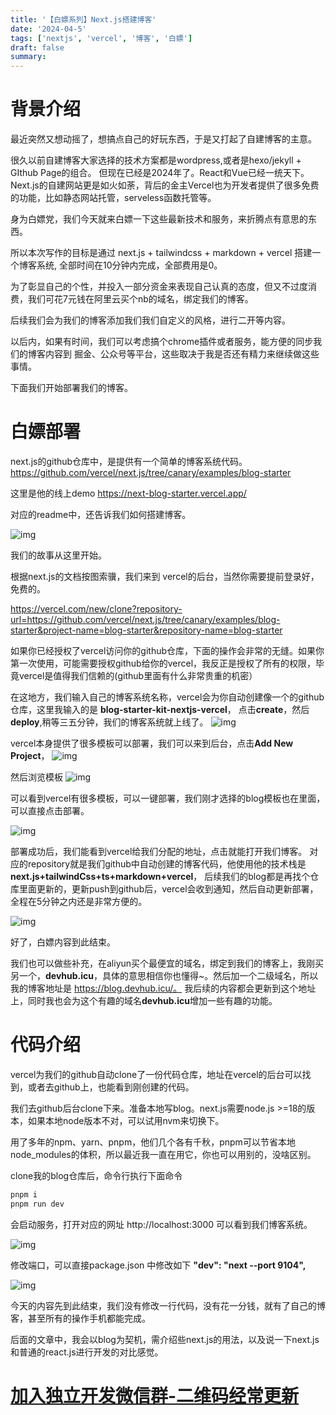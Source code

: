 ```yaml
---
title: '【白嫖系列】Next.js搭建博客'
date: '2024-04-5'
tags: ['nextjs', 'vercel', '博客', '白嫖']
draft: false
summary:
---
```



# 背景介绍
最近突然又想动摇了，想搞点自己的好玩东西，于是又打起了自建博客的主意。

很久以前自建博客大家选择的技术方案都是wordpress,或者是hexo/jekyll + GIthub Page的组合。
但现在已经是2024年了。React和Vue已经一统天下。Next.js的自建网站更是如火如荼，背后的金主Vercel也为开发者提供了很多免费的功能，比如静态网站托管，serveless函数托管等。

身为白嫖党，我们今天就来白嫖一下这些最新技术和服务，来折腾点有意思的东西。

所以本次写作的目标是通过 next.js + tailwindcss + markdown + vercel 搭建一个博客系统, 全部时间在10分钟内完成，全部费用是0。

为了彰显自己的个性，并投入一部分资金来表现自己认真的态度，但又不过度消费，我们可花7元钱在阿里云买个nb的域名，绑定我们的博客。

后续我们会为我们的博客添加我们我们自定义的风格，进行二开等内容。

以后内，如果有时间，我们可以考虑搞个chrome插件或者服务，能方便的同步我们的博客内容到 掘金、公众号等平台，这些取决于我是否还有精力来继续做这些事情。

下面我们开始部署我们的博客。

# 白嫖部署

next.js的github仓库中，是提供有一个简单的博客系统代码。
https://github.com/vercel/next.js/tree/canary/examples/blog-starter

这里是他的线上demo https://next-blog-starter.vercel.app/

对应的readme中，还告诉我们如何搭建博客。

![img](/static/images/blog/2024-4/nextjs_blog/1.png)

我们的故事从这里开始。

根据next.js的文档按图索骥，我们来到 vercel的后台，当然你需要提前登录好，免费的。

https://vercel.com/new/clone?repository-url=https://github.com/vercel/next.js/tree/canary/examples/blog-starter&project-name=blog-starter&repository-name=blog-starter

如果你已经授权了vercel访问你的github仓库，下面的操作会非常的无缝。如果你第一次使用，可能需要授权github给你的vercel，我反正是授权了所有的权限，毕竟vercel是值得我们信赖的(github里面有什么非常贵重的机密）

在这地方，我们输入自己的博客系统名称，vercel会为你自动创建像一个的github仓库，这里我输入的是 **blog-starter-kit-nextjs-vercel**， 点击**create**，然后**deploy**,稍等三五分钟，我们的博客系统就上线了。
![img](/static/images/blog/2024-4/nextjs_blog/2.png)

vercel本身提供了很多模板可以部署，我们可以来到后台，点击**Add New Project**， 
![img](/static/images/blog/2024-4/nextjs_blog/3.png)

然后浏览模板
![img](/static/images/blog/2024-4/nextjs_blog/4.png)

可以看到vercel有很多模板，可以一键部署，我们刚才选择的blog模板也在里面，可以直接点击部署。

![img](/static/images/blog/2024-4/nextjs_blog/5.png)

部署成功后，我们能看到vercel给我们分配的地址，点击就能打开我们博客。
对应的repository就是我们github中自动创建的博客代码，他使用他的技术栈是 **next.js+tailwindCss+ts+markdown+vercel**， 后续我们的blog都是再找个仓库里面更新的，更新push到github后，vercel会收到通知，然后自动更新部署，全程在5分钟之内还是非常方便的。


![img](/static/images/blog/2024-4/nextjs_blog/6.png)

好了，白嫖内容到此结束。

我们也可以做些补充，在aliyun买个最便宜的域名，绑定到我们的博客上，我刚买另一个，**devhub.icu**，具体的意思相信你也懂得~。然后加一个二级域名，所以我的博客地址是  https://blog.devhub.icu/。 我后续的内容都会更新到这个地址上，同时我也会为这个有趣的域名**devhub.icu**增加一些有趣的功能。

# 代码介绍

vercel为我们的github自动clone了一份代码仓库，地址在vercel的后台可以找到，或者去github上，也能看到刚创建的代码。

我们去github后台clone下来。准备本地写blog。next.js需要node.js >=18的版本，如果本地node版本不对，可以试用nvm来切换下。

用了多年的npm、yarn、pnpm，他们几个各有千秋，pnpm可以节省本地node_modules的体积，所以最近我一直在用它，你也可以用别的，没啥区别。

clone我的blog仓库后，命令行执行下面命令

```bash
pnpm i 
pnpm run dev
```
会启动服务，打开对应的网址  http://localhost:3000 可以看到我们博客系统。


![img](/static/images/blog/2024-4/nextjs_blog/7.png)


修改端口，可以直接package.json 中修改如下 **"dev": "next --port 9104",**


![img](/static/images/blog/2024-4/nextjs_blog/8.png)


今天的内容先到此结束，我们没有修改一行代码，没有花一分钱，就有了自己的博客，甚至所有的操作手机都能完成。

后面的文章中，我会以blog为契机，需介绍些next.js的用法，以及说一下next.js和普通的react.js进行开发的对比感觉。


# [加入独立开发微信群-二维码经常更新](https://raw.githubusercontent.com/ygweric/ygweric.github.io/main/assets/qr-schedule-update/indenpendent_dev.png)


